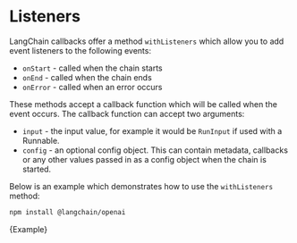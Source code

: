 
# Listeners

LangChain callbacks offer a method `withListeners` which allow you to add event listeners to the following events:

- `onStart` - called when the chain starts
- `onEnd` - called when the chain ends
- `onError` - called when an error occurs

These methods accept a callback function which will be called when the event occurs. The callback function can accept two arguments:

- `input` - the input value, for example it would be `RunInput` if used with a Runnable.
- `config` - an optional config object. This can contain metadata, callbacks or any other values passed in as a config object when the chain is started.

Below is an example which demonstrates how to use the `withListeners` method:


<IntegrationInstallTooltip></IntegrationInstallTooltip>

```bash npm2yarn
npm install @langchain/openai
```

<CodeBlock language="typescript">{Example}</CodeBlock>
